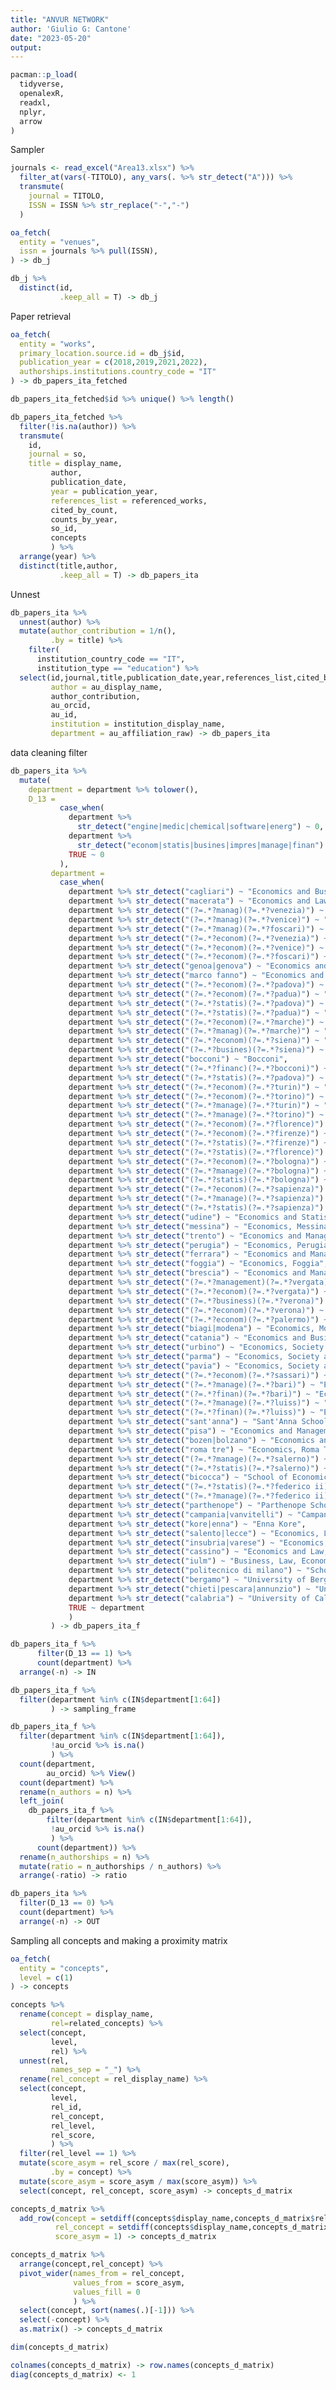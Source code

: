 ```yaml
---
title: "ANVUR NETWORK"
author: 'Giulio G: Cantone'
date: "2023-05-20"
output:
---
```


```r
pacman::p_load(
  tidyverse,
  openalexR,
  readxl,
  nplyr,
  arrow
)
```

Sampler


```r
journals <- read_excel("Area13.xlsx") %>%
  filter_at(vars(-TITOLO), any_vars(. %>% str_detect("A"))) %>%
  transmute(
    journal = TITOLO,
    ISSN = ISSN %>% str_replace("‐","-")
  )
```


```r
oa_fetch(
  entity = "venues",
  issn = journals %>% pull(ISSN),
) -> db_j

db_j %>%
  distinct(id,
           .keep_all = T) -> db_j
```

Paper retrieval

```r
oa_fetch(
  entity = "works",
  primary_location.source.id = db_j$id,
  publication_year = c(2018,2019,2021,2022),
  authorships.institutions.country_code = "IT"
) -> db_papers_ita_fetched

db_papers_ita_fetched$id %>% unique() %>% length()

db_papers_ita_fetched %>%
  filter(!is.na(author)) %>%
  transmute(
    id,
    journal = so,
    title = display_name,
         author,
         publication_date,
         year = publication_year,
         references_list = referenced_works,
         cited_by_count,
         counts_by_year,
         so_id,
         concepts
         ) %>%
  arrange(year) %>%
  distinct(title,author,
           .keep_all = T) -> db_papers_ita

```

Unnest

```r
db_papers_ita %>%
  unnest(author) %>%
  mutate(author_contribution = 1/n(),
         .by = title) %>%
    filter(
      institution_country_code == "IT",
      institution_type == "education") %>%
  select(id,journal,title,publication_date,year,references_list,cited_by_count,counts_by_year,so_id,concepts,
         author = au_display_name,
         author_contribution,
         au_orcid,
         au_id,
         institution = institution_display_name,
         department = au_affiliation_raw) -> db_papers_ita
```

data cleaning filter

```r
db_papers_ita %>%
  mutate(
    department = department %>% tolower(),
    D_13 =
           case_when(
             department %>%
               str_detect("engine|medic|chemical|software|energ") ~ 0,
             department %>%
               str_detect("econom|statis|busines|impres|manage|finan") ~ 1,
             TRUE ~ 0
           ),
         department =
           case_when(
             department %>% str_detect("cagliari") ~ "Economics and Business, Cagliari",
             department %>% str_detect("macerata") ~ "Economics and Law, Macerata",
             department %>% str_detect("(?=.*?manag)(?=.*?venezia)") ~ "Management, Ca Foscari",
             department %>% str_detect("(?=.*?manag)(?=.*?venice)") ~ "Management, Ca Foscari",
             department %>% str_detect("(?=.*?manag)(?=.*?foscari)") ~ "Management, Ca Foscari",
             department %>% str_detect("(?=.*?econom)(?=.*?venezia)") ~ "Economics, Ca Foscari",
             department %>% str_detect("(?=.*?econom)(?=.*?venice)") ~ "Economics, Ca Foscari",
             department %>% str_detect("(?=.*?econom)(?=.*?foscari)") ~ "Economics, Ca Foscari",
             department %>% str_detect("genoa|genova") ~ "Economics and Business, Genua",
             department %>% str_detect("marco fanno") ~ "Economics and Management, Padova",
             department %>% str_detect("(?=.*?econom)(?=.*?padova)") ~ "Economics and Management, Padova",
             department %>% str_detect("(?=.*?econom)(?=.*?padua)") ~ "Economics and Management, Padova",
             department %>% str_detect("(?=.*?statis)(?=.*?padova)") ~ "Statistical Sciences, Padova",
             department %>% str_detect("(?=.*?statis)(?=.*?padua)") ~ "Statistical Sciences, Padova",
             department %>% str_detect("(?=.*?econom)(?=.*?marche)") ~ "Economics and Social Sciences, Ancona Marche",
             department %>% str_detect("(?=.*?manag)(?=.*?marche)") ~ "Management, Ancona Marche",
             department %>% str_detect("(?=.*?econom)(?=.*?siena)") ~ "Economics and Statistics, Siena",
             department %>% str_detect("(?=.*?busines)(?=.*?siena)") ~ "Business and Law, Siena",
             department %>% str_detect("bocconi") ~ "Bocconi",
             department %>% str_detect("(?=.*?financ)(?=.*?bocconi)") ~ "Finance, Bocconi",
             department %>% str_detect("(?=.*?statis)(?=.*?padova)") ~ "Statistical Sciences, Padova",
             department %>% str_detect("(?=.*?econom)(?=.*?turin)") ~ "Economics and Statistics, University of Turin",
             department %>% str_detect("(?=.*?econom)(?=.*?torino)") ~ "Economics and Statistics, University of Turin",
             department %>% str_detect("(?=.*?manage)(?=.*?turin)") ~ "Management, University of Turin",
             department %>% str_detect("(?=.*?manage)(?=.*?torino)") ~ "Management, University of Turin",
             department %>% str_detect("(?=.*?econom)(?=.*?florence)") ~ "Economics, Florence",
             department %>% str_detect("(?=.*?econom)(?=.*?firenze)") ~ "Economics, Florence",
             department %>% str_detect("(?=.*?statis)(?=.*?firenze)") ~ "Statistics and Computer Science, Florence",
             department %>% str_detect("(?=.*?statis)(?=.*?florence)") ~ "Statistics and Computer Science, Florence",
             department %>% str_detect("(?=.*?econom)(?=.*?bologna)") ~ "Economics, Bologna",
             department %>% str_detect("(?=.*?manage)(?=.*?bologna)") ~ "Management, Bologna",
             department %>% str_detect("(?=.*?statis)(?=.*?bologna)") ~ "Statistical Sciences, Bologna",
             department %>% str_detect("(?=.*?econom)(?=.*?sapienza)") ~ "Economics, Sapienza",
             department %>% str_detect("(?=.*?manage)(?=.*?sapienza)") ~ "Management, Sapienza",
             department %>% str_detect("(?=.*?statis)(?=.*?sapienza)") ~ "Statistical Sciences, Sapienza",
             department %>% str_detect("udine") ~ "Economics and Statistics, Udine",
             department %>% str_detect("messina") ~ "Economics, Messina",
             department %>% str_detect("trento") ~ "Economics and Management, Trento",
             department %>% str_detect("perugia") ~ "Economics, Perugia",
             department %>% str_detect("ferrara") ~ "Economics and Management, Ferrara",
             department %>% str_detect("foggia") ~ "Economics, Foggia",
             department %>% str_detect("brescia") ~ "Economics and Management, Brescia",
             department %>% str_detect("(?=.*?management)(?=.*?vergata)") ~ "Management and Law, Tor Vergata",
             department %>% str_detect("(?=.*?econom)(?=.*?vergata)") ~ "Economics, Tor Vergata",
             department %>% str_detect("(?=.*?business)(?=.*?verona)") ~ "Business Administration, Verona",
             department %>% str_detect("(?=.*?econom)(?=.*?verona)") ~ "Economics, Verona",
             department %>% str_detect("(?=.*?econom)(?=.*?palermo)") ~ "Economics, Business and Statistics, Palermo",
             department %>% str_detect("biagi|modena") ~ "Economics, Modena and Reggio Emilia",
             department %>% str_detect("catania") ~ "Economics and Business, Catania",
             department %>% str_detect("urbino") ~ "Economics, Society and Politics, Urbino",
             department %>% str_detect("parma") ~ "Economics, Society and Politics, Parma",
             department %>% str_detect("pavia") ~ "Economics, Society and Politics, Pavia",
             department %>% str_detect("(?=.*?econom)(?=.*?sassari)") ~ "Economics and Business, Sassari",
             department %>% str_detect("(?=.*?manage)(?=.*?bari)") ~ "Economics, Management and Business, Bari",
             department %>% str_detect("(?=.*?finan)(?=.*?bari)") ~ "Economics and Finance, Bari",
             department %>% str_detect("(?=.*?manage)(?=.*?luiss)") ~ "Economics and Management, LUISS",
             department %>% str_detect("(?=.*?finan)(?=.*?luiss)") ~ "Economics and Finance, LUISS",
             department %>% str_detect("sant'anna") ~ "Sant'Anna School of Management",
             department %>% str_detect("pisa") ~ "Economics and Management, Pisa",
             department %>% str_detect("bozen|bolzano") ~ "Economics and Management, Bozen-Bolzano",
             department %>% str_detect("roma tre") ~ "Economics, Roma Tre",
             department %>% str_detect("(?=.*?manage)(?=.*?salerno)") ~ "Management and Innovation Systems, Salerno",
             department %>% str_detect("(?=.*?statis)(?=.*?salerno)") ~ "Economics and Statistics, Salerno",
             department %>% str_detect("bicocca") ~ "School of Economics and Statistics, Bicocca",
             department %>% str_detect("(?=.*?statis)(?=.*?federico ii)") ~ "Economics and Statistics, Federico II",
             department %>% str_detect("(?=.*?manage)(?=.*?federico ii)") ~ "Economics, Management, Institutions, Federico II",
             department %>% str_detect("parthenope") ~ "Parthenope School of Economics and Law",
             department %>% str_detect("campania|vanvitelli") ~ "Campania Vanvitelli",
             department %>% str_detect("kore|enna") ~ "Enna Kore",
             department %>% str_detect("salento|lecce") ~ "Economics, Lecce Salento",
             department %>% str_detect("insubria|varese") ~ "Economics, Varese Insubria",
             department %>% str_detect("cassino") ~ "Economics and Law, Cassino",
             department %>% str_detect("iulm") ~ "Business, Law, Economics, IULM",
             department %>% str_detect("politecnico di milano") ~ "School of Management, Politecnico di Milano",
             department %>% str_detect("bergamo") ~ "University of Bergamo",
             department %>% str_detect("chieti|pescara|annunzio") ~ "University of Chieti-Pescara",
             department %>% str_detect("calabria") ~ "University of Calabria",
             TRUE ~ department
             )
         ) -> db_papers_ita_f

db_papers_ita_f %>%
      filter(D_13 == 1) %>%
      count(department) %>%
  arrange(-n) -> IN

db_papers_ita_f %>%
  filter(department %in% c(IN$department[1:64])
         ) -> sampling_frame

db_papers_ita_f %>%
  filter(department %in% c(IN$department[1:64]),
         !au_orcid %>% is.na()
         ) %>%
  count(department,
        au_orcid) %>% View()
  count(department) %>%
  rename(n_authors = n) %>%
  left_join(
    db_papers_ita_f %>%
        filter(department %in% c(IN$department[1:64]),
         !au_orcid %>% is.na()
         ) %>%
      count(department)) %>%
  rename(n_authorships = n) %>%
  mutate(ratio = n_authorships / n_authors) %>%
  arrange(-ratio) -> ratio

db_papers_ita %>%
  filter(D_13 == 0) %>%
  count(department) %>%
  arrange(-n) -> OUT

```


Sampling all concepts and making a proximity matrix

```r
oa_fetch(
  entity = "concepts",
  level = c(1)
) -> concepts

concepts %>%
  rename(concept = display_name,
         rel=related_concepts) %>%
  select(concept,
         level,
         rel) %>%
  unnest(rel,
         names_sep = "_") %>%
  rename(rel_concept = rel_display_name) %>%
  select(concept,
         level,
         rel_id,
         rel_concept,
         rel_level,
         rel_score,
         ) %>%
  filter(rel_level == 1) %>%
  mutate(score_asym = rel_score / max(rel_score),
         .by = concept) %>%
  mutate(score_asym = score_asym / max(score_asym)) %>%
  select(concept, rel_concept, score_asym) -> concepts_d_matrix

concepts_d_matrix %>%
  add_row(concept = setdiff(concepts$display_name,concepts_d_matrix$rel_concept),
          rel_concept = setdiff(concepts$display_name,concepts_d_matrix$rel_concept),
          score_asym = 1) -> concepts_d_matrix

concepts_d_matrix %>%
  arrange(concept,rel_concept) %>%
  pivot_wider(names_from = rel_concept,
              values_from = score_asym,
              values_fill = 0
              ) %>%
  select(concept, sort(names(.)[-1])) %>%
  select(-concept) %>%
  as.matrix() -> concepts_d_matrix

dim(concepts_d_matrix)

colnames(concepts_d_matrix) -> row.names(concepts_d_matrix)
diag(concepts_d_matrix) <- 1
```